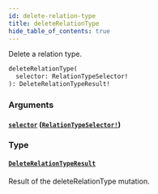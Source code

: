 ```yaml
---
id: delete-relation-type
title: deleteRelationType
hide_table_of_contents: true
---
```



Delete a relation type.

```graphql
deleteRelationType(
  selector: RelationTypeSelector!
): DeleteRelationTypeResult!
```


### Arguments

#### [`selector`](#) ([`RelationTypeSelector!`](/docs/directory-api-reference/schema/relation-types/inputs/relation-type-selector))




### Type

#### [`DeleteRelationTypeResult`](/docs/directory-api-reference/schema/relations/objects/delete-relation-type-result)

Result of the deleteRelationType mutation.




